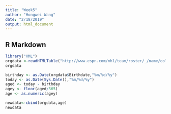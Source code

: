 ```yaml
---
title: "Week5"
author: "Hongwei Wang"
date: "2/18/2019"
output: html_document
---
```


## R Markdown


```r

library("XML")
orgdata <-readHTMLTable("http://www.espn.com/nhl/team/roster/_/name/col/colorado-avalanche",which = 3)
orgdata

birthday <- as.Date(orgdata$Birthdate,"%m/%d/%y")
today <- as.Date(Sys.Date(),"%m/%d/%y")
aged <- today - birthday
agey <- floor(aged/365)
age <- as.numeric(agey)

newdata<-cbind(orgdata,age)
newdata

```



